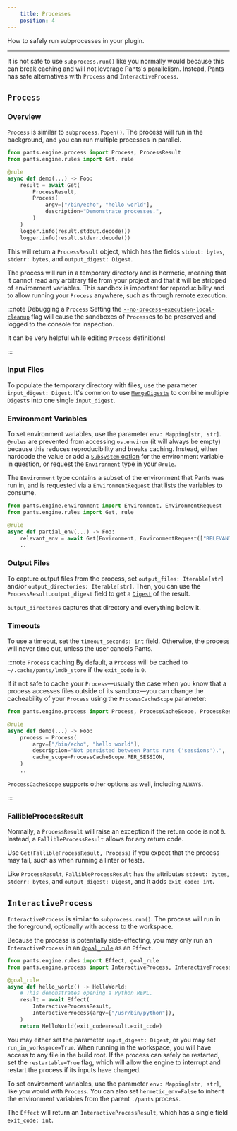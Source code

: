 ```yaml
---
    title: Processes
    position: 4
---
```


How to safely run subprocesses in your plugin.

---

It is not safe to use `subprocess.run()` like you normally would because this can break caching and will not leverage Pants's parallelism. Instead, Pants has safe alternatives with `Process` and `InteractiveProcess`.
## `Process`
### Overview

`Process` is similar to `subprocess.Popen()`. The process will run in the background, and you can run multiple processes in parallel.

```python
from pants.engine.process import Process, ProcessResult
from pants.engine.rules import Get, rule

@rule
async def demo(...) -> Foo:
    result = await Get(
        ProcessResult,
        Process(
            argv=["/bin/echo", "hello world"],
            description="Demonstrate processes.",
        )
    )
    logger.info(result.stdout.decode())
    logger.info(result.stderr.decode())
```

This will return a `ProcessResult` object, which has the fields `stdout: bytes`, `stderr: bytes`, and `output_digest: Digest`. 

The process will run in a temporary directory and is hermetic, meaning that it cannot read any arbitrary file from your project and that it will be stripped of environment variables. This sandbox is important for reproducibility and to allow running your `Process` anywhere, such as through remote execution.

:::note Debugging a `Process`
Setting the [`--no-process-execution-local-cleanup`](docs:rules-api-tips#debugging-look-inside-the-chroot) flag will cause the sandboxes of `Process`es to be preserved and logged to the console for inspection.

It can be very helpful while editing `Process` definitions!

:::

### Input Files

To populate the temporary directory with files, use the parameter `input_digest: Digest`. It's common to use [`MergeDigests`](docs:rules-api-file-system) to combine multiple `Digest`s into one single `input_digest`.

### Environment Variables

To set environment variables, use the parameter `env: Mapping[str, str]`. `@rules` are prevented from accessing `os.environ` (it will always be empty) because this reduces reproducibility and breaks caching. Instead, either hardcode the value or add a [`Subsystem` option](./options-and-subsystems.mdx) for the environment variable in question, or request the `Environment` type in your `@rule`.

The `Environment` type contains a subset of the environment that Pants was run in, and is requested via a `EnvironmentRequest` that lists the variables to consume.

```python
from pants.engine.environment import Environment, EnvironmentRequest
from pants.engine.rules import Get, rule

@rule
async def partial_env(...) -> Foo:
    relevant_env = await Get(Environment, EnvironmentRequest(["RELEVANT_VAR", "PATH"]))
    ..
```

### Output Files

To capture output files from the process, set `output_files: Iterable[str]` and/or `output_directories: Iterable[str]`. Then, you can use the `ProcessResult.output_digest` field to get a [`Digest`](docs:rules-api-file-system) of the result.

`output_directores` captures that directory and everything below it.

### Timeouts

To use a timeout, set the `timeout_seconds: int` field. Otherwise, the process will never time out, unless the user cancels Pants.

:::note `Process` caching
By default, a `Process` will be cached to `~/.cache/pants/lmdb_store` if the `exit_code` is `0`.

If it not safe to cache your `Process`—usually the case when you know that a process accesses files outside of its sandbox—you can change the cacheability of your `Process` using the `ProcessCacheScope` parameter:

```python
from pants.engine.process import Process, ProcessCacheScope, ProcessResult

@rule
async def demo(...) -> Foo:
    process = Process(
        argv=["/bin/echo", "hello world"],
        description="Not persisted between Pants runs ('sessions').",
        cache_scope=ProcessCacheScope.PER_SESSION,
    )
    ..
```

`ProcessCacheScope` supports other options as well, including `ALWAYS`.

:::

### FallibleProcessResult

Normally, a `ProcessResult` will raise an exception if the return code is not `0`. Instead, a `FallibleProcessResult` allows for any return code.

Use `Get(FallibleProcessResult, Process)` if you expect that the process may fail, such as when running a linter or tests.

Like `ProcessResult`, `FallibleProcessResult` has the attributes `stdout: bytes`, `stderr: bytes`, and `output_digest: Digest`, and it adds `exit_code: int`.
## `InteractiveProcess`
`InteractiveProcess` is similar to `subprocess.run()`. The process will run in the foreground, optionally with access to the workspace.

Because the process is potentially side-effecting, you may only run an `InteractiveProcess` in an [`@goal_rule`](./goal-rules.mdx) as an `Effect`.

```python
from pants.engine.rules import Effect, goal_rule
from pants.engine.process import InteractiveProcess, InteractiveProcessResult

@goal_rule
async def hello_world() -> HelloWorld:
    # This demonstrates opening a Python REPL.
    result = await Effect(
        InteractiveProcessResult,
        InteractiveProcess(argv=["/usr/bin/python"]),
    )
    return HelloWorld(exit_code=result.exit_code)
```

You may either set the parameter `input_digest: Digest`, or you may set `run_in_workspace=True`. When running in the workspace, you will have access to any file in the build root. If the process can safely be restarted, set the `restartable=True` flag, which will allow the engine to interrupt and restart the process if its inputs have changed.

To set environment variables, use the parameter `env: Mapping[str, str]`, like you would with `Process`. You can also set `hermetic_env=False` to inherit the environment variables from the parent `./pants` process.

The `Effect` will return an `InteractiveProcessResult`, which has a single field `exit_code: int`.